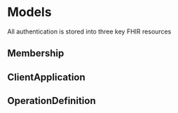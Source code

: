 # Models

All authentication is stored into three key FHIR resources

## Membership

## ClientApplication

## OperationDefinition
